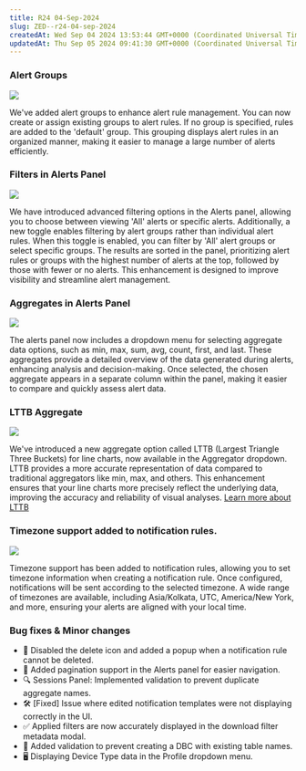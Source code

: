 ```yaml
---
title: R24 04-Sep-2024
slug: ZED--r24-04-sep-2024
createdAt: Wed Sep 04 2024 13:53:44 GMT+0000 (Coordinated Universal Time)
updatedAt: Thu Sep 05 2024 09:41:30 GMT+0000 (Coordinated Universal Time)
---
```


### **Alert Groups**

![](/assets/cnNH2TtsognywFGU1FgsQ-pWp_XAGk5iYOsrX1SIfDD-20240904-163721.png)

We've added alert groups to enhance alert rule management. You can now create or assign existing groups to alert rules. If no group is specified, rules are added to the 'default' group. This grouping displays alert rules in an organized manner, making it easier to manage a large number of alerts efficiently.&#x20;

### **Filters in Alerts Panel**

![](/assets/cnNH2TtsognywFGU1FgsQ-BKNDomvwsjAVbjvj1Xrab-20240904-164023.png)

We have introduced advanced filtering options in the Alerts panel, allowing you to choose between viewing 'All' alerts or specific alerts. Additionally, a new toggle enables filtering by alert groups rather than individual alert rules. When this toggle is enabled, you can filter by 'All' alert groups or select specific groups. The results are sorted in the panel, prioritizing alert rules or groups with the highest number of alerts at the top, followed by those with fewer or no alerts. This enhancement is designed to improve visibility and streamline alert management.

### **Aggregates in Alerts Panel**

![](/assets/cnNH2TtsognywFGU1FgsQ-wByc4ZLEgBdkKhD_8CleQ-20240904-173155.png)

The alerts panel now includes a dropdown menu for selecting aggregate data options, such as min, max, sum, avg, count, first, and last. These aggregates provide a detailed overview of the data generated during alerts, enhancing analysis and decision-making. Once selected, the chosen aggregate appears in a separate column within the panel, making it easier to compare and quickly assess alert data.

### **LTTB Aggregate**

![](/assets/cnNH2TtsognywFGU1FgsQ-ayIdxFkYl9B7OGR77xOJ7-20240904-155847.png)

We've introduced a new aggregate option called LTTB (Largest Triangle Three Buckets) for line charts, now available in the Aggregator dropdown. LTTB provides a more accurate representation of data compared to traditional aggregators like min, max, and others. This enhancement ensures that your line charts more precisely reflect the underlying data, improving the accuracy and reliability of visual analyses. [Learn more about LTTB](https://clickhouse.com/docs/en/sql-reference/aggregate-functions/reference/largestTriangleThreeBuckets)

### **Timezone support added to notification rules.**

![](/assets/cnNH2TtsognywFGU1FgsQ-sAvIV1cA_Lk-qe5zH4vZ9-20240904-163503.png)

Timezone support has been added to notification rules, allowing you to set timezone information when creating a notification rule. Once configured, notifications will be sent according to the selected timezone. A wide range of timezones are available, including Asia/Kolkata, UTC, America/New York, and more, ensuring your alerts are aligned with your local time.

### Bug fixes & Minor changes

- 🛑 Disabled the delete icon and added a popup when a notification rule cannot be deleted.
- 📄 Added pagination support in the Alerts panel for easier navigation.
- 🔍 Sessions Panel: Implemented validation to prevent duplicate aggregate names.
- 🛠️ \[Fixed] Issue where edited notification templates were not displaying correctly in the UI.
- ✅ Applied filters are now accurately displayed in the download filter metadata modal.
- 🚫 Added validation to prevent creating a DBC with existing table names.
- 🖥️ Displaying Device Type data in the Profile dropdown menu.



